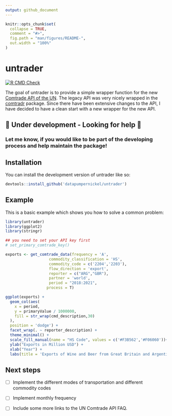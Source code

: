 ```yaml
---
output: github_document
---
```


<!-- README.md is generated from README.Rmd. Please edit that file -->

```r
knitr::opts_chunk$set(
  collapse = TRUE,
  comment = "#>",
  fig.path = "man/figures/README-",
  out.width = "100%"
)
```

# untrader

<!-- badges: start -->
[![R CMD Check](https://github.com/datapumpernickel/untrader/actions/workflows/R-CMD-check.yaml/badge.svg)](https://github.com/datapumpernickel/untrader/actions/workflows/R-CMD-check.yaml)
<!-- badges: end -->

The goal of untrader is to provide a simple wrapper function for the new [Comtrade API of the UN](https://comtradeplus.un.org/). The legacy API was very nicely wrapped in the [comtradr](https://github.com/ropensci/comtradr) package. Since there have been extensive changes to the API, I have decided to have a clean start with a new wrapper for the new API. 

## 🚧 Under development - Looking for help 🤗

### Let me know, if you would like to be part of the developing process and help maintain the package!

## Installation

You can install the development version of untrader like so:

``` r
devtools::install_github('datapumpernickel/untrader')
```

## Example

This is a basic example which shows you how to solve a common problem:

```r
library(untrader)
library(ggplot2)
library(stringr)

## you need to set your API key first
# set_primary_comtrade_key()

exports <- get_comtrade_data(frequency = 'A',
                   commodity_classification = 'HS',
                   commodity_code = c('2204','2203'),
                   flow_direction = 'export',
                   reporter = c("ARG","GBR"),
                   partner = 'world',
                   period = "2018:2021",
                  process = T)

ggplot(exports) +
  geom_col(aes(
    x = period,
    y = primaryValue / 1000000,
    fill = str_wrap(cmd_description,30)
  ),
  position = 'dodge') +
  facet_wrap(. ~ reporter_description) +
  theme_minimal() +
  scale_fill_manual(name = "HS Code", values = c('#F3B562','#F06060'))+
  ylab("Exports in Million USD") +
  xlab("Year") +
  labs(title = 'Exports of Wine and Beer from Great Britain and Argentina')
```


## Next steps

- [ ]  Implement the different modes of transportation and different commodity codes

- [ ]  Implement monthly frequency

- [ ]  Include some more links to the UN Comtrade API FAQ. 
